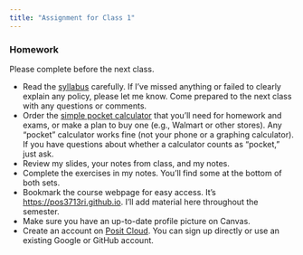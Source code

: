 ```yaml
---
title: "Assignment for Class 1"
---
```


### Homework

Please complete before the next class.

- Read the [syllabus](syllabus.pdf) carefully. If I've missed anything or failed to clearly explain any policy, please let me know. Come prepared to the next class with any questions or comments.
- Order the [simple pocket calculator](https://www.amazon.com/gp/aw/d/B003822IRA/) that you'll need for homework and exams, or make a plan to buy one (e.g., Walmart or other stores). Any "pocket" calculator works fine (not your phone or a graphing calculator). If you have questions about whether a calculator counts as "pocket," just ask.
- Review my slides, your notes from class, and my notes.
- Complete the exercises in my notes. You'll find some at the bottom of both sets.
- Bookmark the course webpage for easy access. It's [https://pos3713ri.github.io](https://pos3713ri.github.io). I'll add material here throughout the semester.
- Make sure you have an up-to-date profile picture on Canvas. 
- Create an account on [Posit Cloud](https://posit.cloud). You can sign up directly or use an existing Google or GitHub account.

